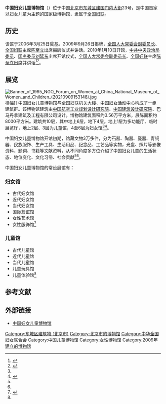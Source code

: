{{Coord|39.90909|116.41729|type:landmark_region:CN-11_source:GoogleMaps|display=title}}
{{Infobox Museum
|name          = 中国妇女儿童博物馆
|image         = China National Museum of Women and Children (20210909135508).jpg
|imagesize     = 250px
|caption       = 建筑外观（2021年9月摄）
|map_type      =
|map_caption   = 
|latitude      =
|longitude     =
|established   = 2009年
|dissolved     =
|location      = {{CHN}}[[北京市|北京市]][[东城区_(北京市)|东城区]][[建国门内大街|建国门内大街]]23号
|type          = 
|visitors      = 
|director      = 
|curator       = 
|publictransit = 
|website       = http://ccwm.china.com.cn/ 
}}
'''中国妇女儿童博物馆'''（{{lang-en|The Chinese Museum of Women and Children}}）位于中国[[北京市|北京市]][[东城区_(北京市)|东城区]][[建国门内大街|建国门内大街]]23号，是中国首家以妇女儿童为主题的国家级博物馆，隶属于[[全国妇联|全国妇联]]。

==历史==
该馆于2006年3月25日奠基。2009年9月26日揭牌，[[全国人大常委会副委员长|全国人大常委会副委员长]]、[[全国妇联|全国妇联]]主席[[陈至立|陈至立]]出席揭牌仪式并讲话。2010年1月10日开馆，[[中共中央政治局委员|中共中央政治局委员]]、[[国务委员|国务委员]][[刘延东|刘延东]]出席开馆仪式，[[全国人大常委会副委员长|全国人大常委会副委员长]]、[[全国妇联|全国妇联]]主席[[陈至立|陈至立]]出席并讲话<ref>{{Cite web |url = http://edu.163.com/10/0111/08/5SO1T8N800293I4V.html |title = 刘延东陈至立出席中国妇女儿童博物馆开馆仪式 |author =  |date = 2010-01-11 |publisher = 网易 |language =  |accessdate =  |quote =  |archive-date = 2019-05-12 |archive-url = https://web.archive.org/web/20190512074404/http://edu.163.com/10/0111/08/5SO1T8N800293I4V.html |dead-url = no }}</ref><ref name=qq>{{Cite web |url = http://news.qq.com/a/20090926/001098.htm |title = 中国妇女儿童博物馆揭牌 |author =  |date = 2009-09-26 |publisher = 腾讯 |language =  |accessdate =  |quote =  |archive-date = 2017-02-02 |archive-url = https://web.archive.org/web/20170202125756/http://news.qq.com/a/20090926/001098.htm |dead-url = no }}</ref>。

==展览==
[[File:Banner_of_1995_NGO_Forum_on_Women_at_China_National_Museum_of_Women_and_Children_(20210909153148).jpg|thumb]]横幅]]
中国妇女儿童博物馆与全国妇联机关大楼、[[中国妇女活动中心|中国妇女活动中心]]构成了一组建筑群。该博物馆建筑由[[中国航空工业规划设计研究院|中国航空工业规划设计研究院]]、[[中国建筑设计研究院|中国建筑设计研究院]]、巴马丹拿建筑及工程有限公司设计。博物馆建筑面积约3.56万平方米，展陈面积约8000平方米。建筑共10层，其中地上6层，地下4层。地上1层为多功能厅、临时展览厅，地上2层、3层为儿童馆，4至6层为妇女馆<ref name=qq/><ref name=shunli>{{Cite web |url = http://news.xinhuanet.com/newscenter/2007-09/12/content_6709044.htm |title = 中国妇女儿童博物馆各项建设工作进展顺利 |author =  |date = 2007-09-12 |publisher = 新华网 |language =  |accessdate =  |quote =  |archive-date = 2017-02-02 |archive-url = https://web.archive.org/web/20170202081559/http://news.xinhuanet.com/newscenter/2007-09/12/content_6709044.htm |dead-url = no }}</ref>。 

中国妇女儿童博物馆开馆初期，馆藏文物3万多件，分为石器、陶器、瓷器、青铜器、民族服饰、生产工具、生活用品、纪念品、工艺品等实物，光盘、照片等影像资料，题词、书籍等文献资料，从不同角度多方位介绍了中国妇女儿童的生活状态、地位变化、文化习俗、社会贡献<ref name=qq/><ref name=shunli/>。

中国妇女儿童博物馆的常设展馆有：
{{col-begin}}
{{col-2}}
===妇女馆===
*古代妇女馆
*近代妇女馆
*当代妇女馆
*国际友谊馆
*女性艺术馆
*女性服饰馆<ref name=js>{{Cite web |url = http://ccwm.china.com.cn/node_515189.htm |title = 展馆介绍 |author =  |date =  |publisher = 中国妇女儿童博物馆 |language =  |accessdate = 2017-01-28 |quote =  |archive-date = 2020-02-17 |archive-url = https://web.archive.org/web/20200217084438/http://ccwm.china.com.cn/node_515189.htm |dead-url = no }}</ref>
{{col-2}}
===儿童馆===
*古代儿童馆
*近代儿童馆
*当代儿童馆
*儿童玩具馆
*儿童体验馆<ref name=js/>
{{col-end}}

==参考文献==
{{reflist}}

==外部链接==
*[http://ccwm.china.com.cn/ 中国妇女儿童博物馆]{{Wayback|url=http://ccwm.china.com.cn/ |date=20201118202354 }}

{{北京市全国爱国主义教育示范基地}}

[[Category:东城区建筑物_(北京市)|Category:东城区建筑物 (北京市)]]
[[Category:北京市的博物馆|Category:北京市的博物馆]]
[[Category:中华全国妇女联合会|Category:中华全国妇女联合会]]
[[Category:中国儿童博物馆|Category:中国儿童博物馆]]
[[Category:女性博物馆|Category:女性博物馆]]
[[Category:2009年建立的博物馆|Category:2009年建立的博物馆]]